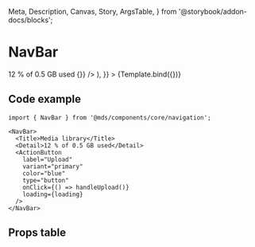   Meta,
  Description,
  Canvas,
  Story,
  ArgsTable,
} from '@storybook/addon-docs/blocks';

<Meta title="Components/core/navigation/NavBar" component={NavBar} />

# NavBar

<Description of={NavBar} />


<Canvas withToolbar>
  <Story
    name="Media library"
    args={{
      children: (
        <>
          <Title>Media library</Title>
          <Detail>12 % of 0.5 GB used</Detail>
          <ActionButton
            label="Upload"
            variant="primary"
            color="blue"
            type="button"
            onClick={() => {}}
          />
        </>
      ),
    }}
  >
    {Template.bind({})}
  </Story>
</Canvas>

## Code example

```tsx
import { NavBar } from '@mds/components/core/navigation';
```

```tsx
<NavBar>
  <Title>Media library</Title>
  <Detail>12 % of 0.5 GB used</Detail>
  <ActionButton
    label="Upload"
    variant="primary"
    color="blue"
    type="button"
    onClick={() => handleUpload()}
    loading={loading}
  />
</NavBar>
```

## Props table

<ArgsTable of={NavBar} />
